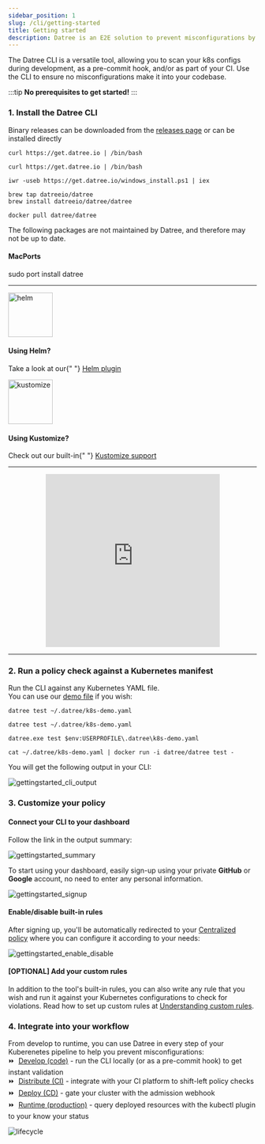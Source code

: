 ```yaml
---
sidebar_position: 1
slug: /cli/getting-started
title: Getting started
description: Datree is an E2E solution to prevent misconfigurations by ensuring Kubernetes objects follow best practices as well as your organization's policies
---
```



The Datree CLI is a versatile tool, allowing you to scan your k8s configs during development, as a pre-commit hook, and/or as part of your CI. Use the CLI to ensure no misconfigurations make it into your codebase.

:::tip
**No prerequisites to get started!**
:::

### 1. Install the Datree CLI

Binary releases can be downloaded from the [releases page](https://github.com/datreeio/datree/releases) or can be installed directly

<Tabs>
  <TabItem value='Linux' label='Linux' default>

    curl https://get.datree.io | /bin/bash

  </TabItem>
  <TabItem value='MacOS' label='MacOS'>

    curl https://get.datree.io | /bin/bash

  </TabItem>
  <TabItem value='Windows (PowerShell)' label='Windows (PowerShell)'>

    iwr -useb https://get.datree.io/windows_install.ps1 | iex

  </TabItem>
  <TabItem value='Homebrew' label='Homebrew'>

    brew tap datreeio/datree
    brew install datreeio/datree/datree

  </TabItem>
  <TabItem value='Docker' label='Docker'>

    docker pull datree/datree

  </TabItem>
  <TabItem value='Other' label='Other'>
    <Admonition type="caution" title="disclaimer">
      <p>The following packages are not maintained by Datree, and therefore may not be up to date.</p>
    </Admonition>
    <h4>MacPorts</h4>
    <CodeBlock>
      sudo port install datree
    </CodeBlock>
  </TabItem>
</Tabs>

---

<div className="container py-5">
  <div className={styles.row}>
    <div className={styles.card}>
      <img
        src="/img/welcome/getting-started/helm.png"
        alt="helm"
        width="90"
        height="90"
      />
      <h4
        style={{ margin: "16px 0 5px 0", fontSize: "21px", fontWeight: "800" }}
      >
        Using Helm?
      </h4>
      <p>
        Take a look at our{" "}
        <a
          className={styles.underline}
          href="https://github.com/datreeio/helm-datree"
          rel="nofollow noreferrer noopener"
        >
          Helm plugin
        </a>
      </p>
    </div>
    <div className={styles.card}>
      <img
        src="/img/welcome/getting-started/kustomize.png"
        alt="kustomize"
        width="90"
        height="90"
      />
      <h4
        style={{ margin: "16px 0 5px 0", fontSize: "21px", fontWeight: "800" }}
      >
        Using Kustomize?
      </h4>
      <p>
        Check out our built-in{" "}
        <a
          className={styles.underline}
          href="/integrations/kustomize-support"
          rel="nofollow noreferrer noopener"
        >
          Kustomize support
        </a>
      </p>
    </div>
  </div>
</div>

---

<div align="center">
  <iframe
    src="https://fast.wistia.net/embed/iframe/m7eumvgf8y"
    title="Datree Installation demo inc helm and schema Video"
    allow="autoplay; fullscreen"
    allowtransparency="true"
    frameBorder="0"
    scrolling="no"
    class="wistia_embed"
    name="wistia_embed"
    msallowfullscreen
    width="70%"
    height="350rem"
  ></iframe>
  <script src="https://fast.wistia.net/assets/external/E-v1.js" async></script>
</div>

---

### 2. Run a policy check against a Kubernetes manifest

Run the CLI against any Kubernetes YAML file.  
You can use our [demo file](https://raw.githubusercontent.com/datreeio/datree/main/internal/fixtures/kube/k8s-demo.yaml) if you wish:

<Tabs>
  <TabItem value='Linux' label='Linux' default>

    datree test ~/.datree/k8s-demo.yaml

  </TabItem>
  <TabItem value='MacOS' label='MacOS'>

    datree test ~/.datree/k8s-demo.yaml

  </TabItem>
  <TabItem value='Windows (PowerShell)' label='Windows (PowerShell)'>

    datree.exe test $env:USERPROFILE\.datree\k8s-demo.yaml

  </TabItem>
  <TabItem value='Docker' label='Docker'>

    cat ~/.datree/k8s-demo.yaml | docker run -i datree/datree test -

  </TabItem>
</Tabs>

You will get the following output in your CLI:

![gettingstarted_cli_output](/img/welcome/getting-started/output.png)

### 3. Customize your policy

#### Connect your CLI to your dashboard

Follow the link in the output summary:

![gettingstarted_summary](/img/welcome/getting-started/summary.png)

To start using your dashboard, easily sign-up using your private **GitHub** or **Google** account, no need to enter any personal information.

![gettingstarted_signup](/img/welcome/getting-started/signup.gif)

#### Enable/disable built-in rules

After signing up, you'll be automatically redirected to your [Centralized policy](/dashboard/policies) where you can configure it according to your needs:

![gettingstarted_enable_disable](/img/welcome/getting-started/enabledisable.png)

#### [OPTIONAL] Add your custom rules

In addition to the tool's built-in rules, you can also write any rule that you wish and run it against your Kubernetes configurations to check for violations. Read how to set up custom rules at [Understanding custom rules](/custom-rules/custom-rules-overview).

### 4. Integrate into your workflow

From develop to runtime, you can use Datree in every step of your Kuberenetes pipeline to help you prevent misconfigurations:  
⏩ &nbsp;[Develop (code)](https://hub.datree.io/#2-test-a-kubernetes-demo-manifest) - run the CLI locally (or as a pre-commit hook) to get instant validation  
⏩ &nbsp;[Distribute (CI)](https://hub.datree.io/cicd-examples) - integrate with your CI platform to shift-left policy checks  
⏩ &nbsp;[Deploy (CD)](https://github.com/datreeio/datree/tree/main/cluster-integration) - gate your cluster with the admission webhook  
⏩ &nbsp;[Runtime (production)](https://github.com/datreeio/kubectl-datree) - query deployed resources with the kubectl plugin to your know your status

![lifecycle](/img/welcome/getting-started/offerings.png)
